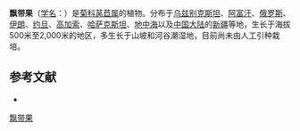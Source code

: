 {{Speciesbox
| name = 飘带果
| status = 
| status_system = 
| image = 
| genus = Lactuca
| species = undulata
| authority = Ledeb.
}}

'''飘带果'''（[[学名|学名]]：{{lang|la|''Lactuca undulata''}}）是[[菊科|菊科]][[莴苣属|莴苣属]]的植物。分布于[[乌兹别克斯坦|乌兹别克斯坦]]、[[阿富汗|阿富汗]]、[[俄罗斯|俄罗斯]]、[[伊朗|伊朗]]、[[约旦|约旦]]、[[高加索|高加索]]、[[哈萨克斯坦|哈萨克斯坦]]、[[地中海|地中海]]以及[[中国大陆|中国大陆]]的[[新疆|新疆]]等地，生长于海拔500米至2,000米的地区，多生长于山坡和河谷潮湿地，目前尚未由人工引种栽培。

== 参考文献 ==
<div class="references-small">
* {{cite web| url =http://www.bioinfo.cn/db05/KmzwSpecies.php?action=view&id=4948| title =飘带果| work =《中国高等植物数据库全库》| publisher =中国科学院微生物研究所| author =昆明植物研究所| accessdate =2009-02-25| deadurl =yes| archiveurl =https://web.archive.org/web/20160305040214/http://www.bioinfo.cn/db05/KmzwSpecies.php?action=view&id=4948| archivedate =2016-03-05}}
</div>

{{Lactuca}}
{{Taxonbar|from=Q12210498}}

[[Category:莴苣属|飘带果]]


{{植物小作品}}